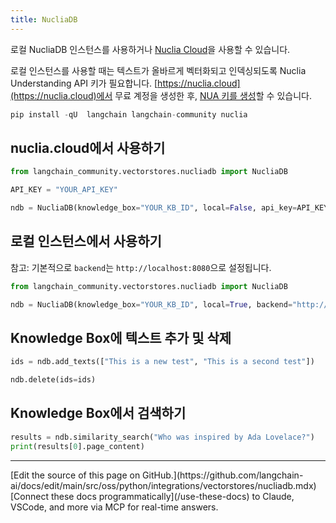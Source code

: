 ```yaml
---
title: NucliaDB
---
```


로컬 NucliaDB 인스턴스를 사용하거나 [Nuclia Cloud](https://nuclia.cloud)을 사용할 수 있습니다.

로컬 인스턴스를 사용할 때는 텍스트가 올바르게 벡터화되고 인덱싱되도록 Nuclia Understanding API 키가 필요합니다. [https://nuclia.cloud](https://nuclia.cloud)에서 무료 계정을 생성한 후, [NUA 키를 생성](https://docs.nuclia.dev/docs/docs/using/understanding/intro)할 수 있습니다.

```python
pip install -qU  langchain langchain-community nuclia
```

## nuclia.cloud에서 사용하기

```python
from langchain_community.vectorstores.nucliadb import NucliaDB

API_KEY = "YOUR_API_KEY"

ndb = NucliaDB(knowledge_box="YOUR_KB_ID", local=False, api_key=API_KEY)
```

## 로컬 인스턴스에서 사용하기

참고: 기본적으로 `backend`는 `http://localhost:8080`으로 설정됩니다.

```python
from langchain_community.vectorstores.nucliadb import NucliaDB

ndb = NucliaDB(knowledge_box="YOUR_KB_ID", local=True, backend="http://my-local-server")
```

## Knowledge Box에 텍스트 추가 및 삭제

```python
ids = ndb.add_texts(["This is a new test", "This is a second test"])
```

```python
ndb.delete(ids=ids)
```

## Knowledge Box에서 검색하기

```python
results = ndb.similarity_search("Who was inspired by Ada Lovelace?")
print(results[0].page_content)
```

---

<Callout icon="pen-to-square" iconType="regular">
    [Edit the source of this page on GitHub.](https://github.com/langchain-ai/docs/edit/main/src/oss/python/integrations/vectorstores/nucliadb.mdx)
</Callout>
<Tip icon="terminal" iconType="regular">
    [Connect these docs programmatically](/use-these-docs) to Claude, VSCode, and more via MCP for    real-time answers.
</Tip>
